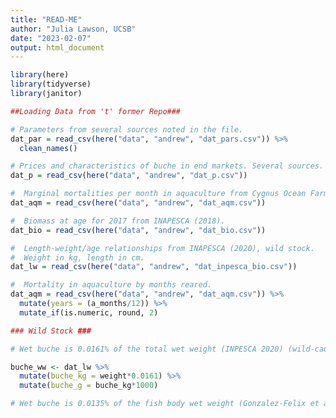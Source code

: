 ```yaml
---
title: "READ-ME"
author: "Julia Lawson, UCSB"
date: "2023-02-07"
output: html_document
---
```


```r

library(here)
library(tidyverse)
library(janitor)

```

```r

##Loading Data from 't' former Repo###

# Parameters from several sources noted in the file.
dat_par = read_csv(here("data", "andrew", "dat_pars.csv")) %>% 
  clean_names()

# Prices and characteristics of buche in end markets. Several sources.
dat_p = read_csv(here("data", "andrew", "dat_p.csv"))

#  Marginal mortalities per month in aquaculture from Cygnus Ocean Farms (2017).
dat_aqm = read_csv(here("data", "andrew", "dat_aqm.csv"))

#  Biomass at age for 2017 from INAPESCA (2018).
dat_bio = read_csv(here("data", "andrew", "dat_bio.csv"))

#  Length-weight/age relationships from INAPESCA (2020), wild stock.
#  Weight in kg, length in cm.
dat_lw = read_csv(here("data", "andrew", "dat_inpesca_bio.csv"))

#  Mortality in aquaculture by months reared.
dat_aqm = read_csv(here("data", "andrew", "dat_aqm.csv")) %>% 
  mutate(years = (a_months/12)) %>% 
  mutate_if(is.numeric, round, 2)

```

```r

### Wild Stock ###

# Wet buche is 0.0161% of the total wet weight (INPESCA 2020) (wild-caught).

buche_ww <- dat_lw %>% 
  mutate(buche_kg = weight*0.0161) %>% 
  mutate(buche_g = buche_kg*1000)

# Wet buche is 0.0135% of the fish body wet weight (Gonzalez-Felix et al. 2021) (aquaculture raised).


```


